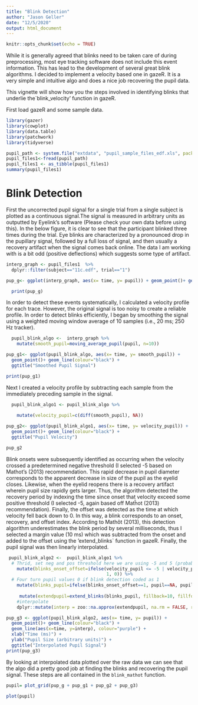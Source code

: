 ```yaml
---
title: "Blink Detection"
author: "Jason Geller"
date: "12/5/2020"
output: html_document
---
```


```r
knitr::opts_chunk$set(echo = TRUE)
```

While it is generally agreed that blinks need to be taken care of during preprocessing, most eye tracking software does not include this event information. This has lead to the development of several great blink algorithms. I decided to implement a velocity based one in gazeR. It is a very simple and intuitive algo and does a nice job recovering the pupil data. 

This vignette will show how you the steps involved in identifying blinks that underlie the`blink_velocity' function in gazeR. 

First load gazeR and some sample data. 

```r
library(gazer)
library(cowplot)
library(data.table)
library(patchwork)
library(tidyverse)
```

```r
pupil_path <- system.file("extdata", "pupil_sample_files_edf.xls", package = "gazer")
pupil_files1<-fread(pupil_path)
pupil_files1 <- as_tibble(pupil_files1)
summary(pupil_files1)

```

# Blink Detection

 First the 
uncorrected pupil signal for a single trial from a single subject is plotted as a continuous signal.The signal is measured in arbitrary units as outputted by Eyelink’s software 
(Please check your own data before using this). In the below figure, it is clear 
to see that the participant blinked three times during the trial. Eye blinks are
characterized by a pronounced drop in the pupillary signal, followed by a full loss of signal, 
and then usually a recovery artifact when the signal comes back online. The data I am working with is a bit odd (positive deflections) which suggests some type of artifact. 


```r
interp_graph <- pupil_files1  %>%
  dplyr::filter(subject=="11c.edf", trial=="1")

pup_g<- ggplot(interp_graph, aes(x= time, y= pupil)) + geom_point()+ geom_line(colour="black") + ggtitle("Raw Pupil Signal")

  print(pup_g)


```

In order to detect these events systematically, I calculated a
velocity profile for each trace. However, the original signal is too noisy to create a reliable
profile. In order to detect blinks efficiently, I began by smoothing the signal using a weighted
moving window average of 10 samples (i.e., 20 ms; 250 Hz tracker). 


```r
  pupil_blink_algo <-  interp_graph %>%
    mutate(smooth_pupil=moving_average_pupil(pupil, n=10))

pup_g1<- ggplot(pupil_blink_algo, aes(x= time, y= smooth_pupil)) + 
  geom_point()+ geom_line(colour="black") + 
  ggtitle("Smoothed Pupil Signal")

print(pup_g1)
```


Next I created a velocity profile by subtracting each sample from the immediately
preceding sample in the signal. 


```r

  pupil_blink_algo1 <- pupil_blink_algo %>% 
  
    mutate(velocity_pupil=c(diff(smooth_pupil), NA))

pup_g2<- ggplot(pupil_blink_algo1, aes(x= time, y= velocity_pupil)) + 
  geom_point()+ geom_line(colour="black") + 
  ggtitle("Pupil Velocity")

pup_g2
```

Blink onsets were subsequently identified as occurring when the velocity crossed 
a predetermined negative threshold (I selected -5 based on Mathot's (2013) recommendation. 
This rapid decrease in pupil diameter corresponds to the
apparent decrease in size of the pupil as the eyelid closes. Likewise, when the eyelid reopens
there is a recovery artifact wherein pupil size rapidly gets larger. Thus, the algorithm detected the
recovery period by indexing the time since onset that velocity exceed some positive threshold (I
selected -5, again based off Matĥot (2013) recommendation). Finally, the offset was detected as the time at
which velocity fell back down to 0. In this way, a blink corresponds to an onset, recovery, and
offset index. According to Mathôt (2013), this detection algorithm underestimates the blink
period by several milliseconds, thus I selected a margin value (10 ms) which was subtracted from
the onset and added to the offset using the 'extend_blinks` function in gazeR. 
Finally, the pupil signal was then linearly interpolated. 

```r

 pupil_blink_algo2 <-  pupil_blink_algo1 %>%  
  # Thrid, set neg and pos threshold here we are using -5 and 5 (probably good idea to look at data)
    mutate(blinks_onset_offset=ifelse(velocity_pupil <= -5 | velocity_pupil >= 5, 
                                      1, 0)) %>%
  # Four turn pupil values 0 if blink detection coded as 1
    mutate(blinks_pupil=ifelse(blinks_onset_offset==1, pupil==NA, pupil)) %>%
  
     mutate(extendpupil=extend_blinks(blinks_pupil, fillback=10, fillforward=10, hz=250)) %>%
    #interpolate
    dplyr::mutate(interp = zoo::na.approx(extendpupil, na.rm = FALSE, rule=2))

```



```r

pup_g3 <- ggplot(pupil_blink_algo2, aes(x= time, y= pupil)) + 
  geom_point()+ geom_line(colour="black") +
  geom_line(aes(x=time, y=interp), colour="purple") + 
  xlab("Time (ms)") + 
  ylab("Pupil Size (arbitrary units)") + 
  ggtitle("Interpolated Pupil Signal")
print(pup_g3)

```

By looking at interpolated data plotted over the raw data we can see that the algo
did  a pretty good job at finding the blinks and recovering the pupil signal.
These steps are all contained in the `blink_mathot` function. 

```r


pupil= plot_grid(pup_g + pup_g1 + pup_g2 + pup_g3)

plot(pupil)
```



